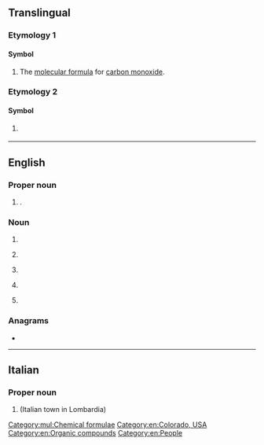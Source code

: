 {{also|Appendix:Variations of "co"}}
==Translingual==

===Etymology 1===

====Symbol====
{{mul-symbol}}

# {{lb|mul|chemistry}} The [[molecular formula]] for [[carbon monoxide]].[[Category:mul:Chemical formulae]]

===Etymology 2===

====Symbol====
{{mul-symbol}}

# {{ISO 3166|1|2|Colombia}}
#: {{syn|mul|COL|qq1={{w|ISO 3166-1 alpha-3|alpha-3}}}}

{{c|mul|Colombia}}

----

==English==

===Proper noun===
{{head|en|proper noun}}

# {{abbreviation of|en|Colorado}} {{place|en|state|c/USA}}.

===Noun===
{{head|en|noun}}

# {{abbreviation of|en|county}}
# {{lb|en|military}} {{init of|en|commanding officer}}
# {{lb|en|military}} {{init of|en|[[commission]]ed [[officer]]}}
# {{lb|en|US|law enforcement}} {{init of|en|corrections officer}}
# {{lb|en|geology}} {{initialism of|en|[[Common-Offset method]]}}

===Anagrams===
* {{anagrams|en|a=co|O. C.|O.C.|OC|Oc|Oc.}}

[[Category:en:Colorado, USA]]
[[Category:en:Organic compounds]]
[[Category:en:People]]

----

==Italian==

===Proper noun===
{{head|it|proper noun}}

# {{abbreviation of|it|Como}} (Italian town in Lombardia)